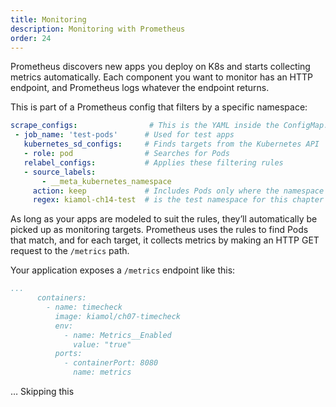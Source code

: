 ```yaml
---
title: Monitoring
description: Monitoring with Prometheus
order: 24
---
```


Prometheus discovers new apps you deploy on K8s and starts collecting metrics automatically.  Each component you want to monitor has an HTTP endpoint, and Prometheus logs whatever the endpoint returns.

This is part of a Prometheus config that filters by a specific namespace:

```yaml
scrape_configs:                # This is the YAML inside the ConfigMap.
 - job_name: 'test-pods'      # Used for test apps
   kubernetes_sd_configs:     # Finds targets from the Kubernetes API
   - role: pod                # Searches for Pods
   relabel_configs:           # Applies these filtering rules
   - source_labels:          
       - __meta_kubernetes_namespace
     action: keep             # Includes Pods only where the namespace
     regex: kiamol-ch14-test  # is the test namespace for this chapter
```

As long as your apps are modeled to suit the rules, they’ll automatically be picked up as monitoring targets. Prometheus uses the rules to find Pods that match, and for each target, it collects metrics by making an HTTP GET request to the `/metrics` path.

Your application exposes a `/metrics` endpoint like this:

```yaml
...
      containers:
        - name: timecheck
          image: kiamol/ch07-timecheck
          env:
            - name: Metrics__Enabled
              value: "true"
          ports:
            - containerPort: 8080
              name: metrics
```

... Skipping this


